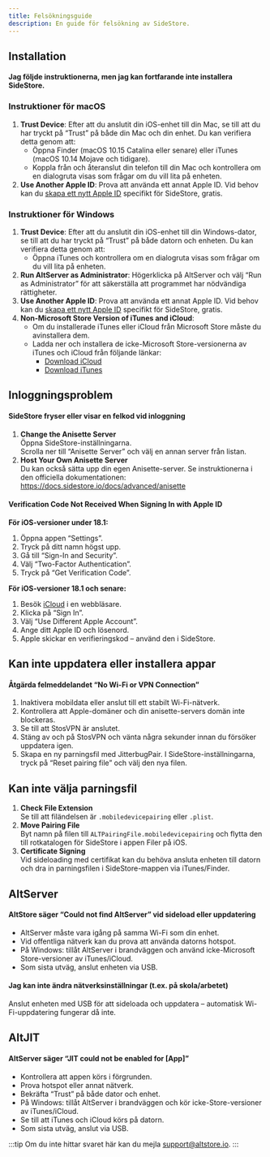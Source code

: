 ```yaml
---
title: Felsökningsguide
description: En guide för felsökning av SideStore.
---
```


## Installation

#### Jag följde instruktionerna, men jag kan fortfarande inte installera SideStore.

### Instruktioner för macOS
1. **Trust Device**: Efter att du anslutit din iOS-enhet till din Mac, se till att du har tryckt på “Trust” på både din Mac och din enhet. Du kan verifiera detta genom att:
   - Öppna Finder (macOS 10.15 Catalina eller senare) eller iTunes (macOS 10.14 Mojave och tidigare).
   - Koppla från och återanslut din telefon till din Mac och kontrollera om en dialogruta visas som frågar om du vill lita på enheten.
2. **Use Another Apple ID**: Prova att använda ett annat Apple ID. Vid behov kan du [skapa ett nytt Apple ID](https://appleid.apple.com/account#!\&page=create) specifikt för SideStore, gratis.

### Instruktioner för Windows
1. **Trust Device**: Efter att du anslutit din iOS-enhet till din Windows-dator, se till att du har tryckt på “Trust” på både datorn och enheten. Du kan verifiera detta genom att:
   - Öppna iTunes och kontrollera om en dialogruta visas som frågar om du vill lita på enheten.
2. **Run AltServer as Administrator**: Högerklicka på AltServer och välj “Run as Administrator” för att säkerställa att programmet har nödvändiga rättigheter.
3. **Use Another Apple ID**: Prova att använda ett annat Apple ID. Vid behov kan du [skapa ett nytt Apple ID](https://appleid.apple.com/account#!\&page=create) specifikt för SideStore, gratis.
4. **Non-Microsoft Store Version of iTunes and iCloud**:
   - Om du installerade iTunes eller iCloud från Microsoft Store måste du avinstallera dem.
   - Ladda ner och installera de icke-Microsoft Store-versionerna av iTunes och iCloud från följande länkar:
     - [Download iCloud](https://updates.cdn-apple.com/2020/windows/001-39935-20200911-1A70AA56-F448-11EA-8CC0-99D41950005E/iCloudSetup.exe)
     - [Download iTunes](https://www.apple.com/itunes/download/win64/)

## Inloggningsproblem

#### SideStore fryser eller visar en felkod vid inloggning

1. **Change the Anisette Server**  
   Öppna SideStore-inställningarna.  
   Scrolla ner till “Anisette Server” och välj en annan server från listan.  
2. **Host Your Own Anisette Server**  
   Du kan också sätta upp din egen Anisette-server. Se instruktionerna i den officiella dokumentationen: https://docs.sidestore.io/docs/advanced/anisette  

#### Verification Code Not Received When Signing In with Apple ID

**För iOS-versioner under 18.1:**

1. Öppna appen “Settings”.  
2. Tryck på ditt namn högst upp.  
3. Gå till “Sign-In and Security”.  
4. Välj “Two-Factor Authentication”.  
5. Tryck på “Get Verification Code”.

**För iOS-versioner 18.1 och senare:**

1. Besök [iCloud](https://www.icloud.com) i en webbläsare.  
2. Klicka på “Sign In”.  
3. Välj “Use Different Apple Account”.  
4. Ange ditt Apple ID och lösenord.  
5. Apple skickar en verifieringskod – använd den i SideStore.

## Kan inte uppdatera eller installera appar

#### Åtgärda felmeddelandet “No Wi-Fi or VPN Connection”

1. Inaktivera mobildata eller anslut till ett stabilt Wi-Fi-nätverk.  
2. Kontrollera att Apple-domäner och din anisette-servers domän inte blockeras.  
3. Se till att StosVPN är anslutet.  
4. Stäng av och på StosVPN och vänta några sekunder innan du försöker uppdatera igen.  
5. Skapa en ny parningsfil med JitterbugPair. I SideStore-inställningarna, tryck på “Reset pairing file” och välj den nya filen.

## Kan inte välja parningsfil

1. **Check File Extension**  
   Se till att filändelsen är `.mobiledevicepairing` eller `.plist`.  
2. **Move Pairing File**  
   Byt namn på filen till `ALTPairingFile.mobiledevicepairing` och flytta den till rotkatalogen för SideStore i appen Filer på iOS.  
3. **Certificate Signing**  
   Vid sideloading med certifikat kan du behöva ansluta enheten till datorn och dra in parningsfilen i SideStore-mappen via iTunes/Finder.

## AltServer

#### AltStore säger “Could not find AltServer” vid sideload eller uppdatering

- AltServer måste vara igång på samma Wi-Fi som din enhet.  
- Vid offentliga nätverk kan du prova att använda datorns hotspot.  
- På Windows: tillåt AltServer i brandväggen och använd icke-Microsoft Store-versioner av iTunes/iCloud.  
- Som sista utväg, anslut enheten via USB.

#### Jag kan inte ändra nätverksinställningar (t.ex. på skola/arbetet)

Anslut enheten med USB för att sideloada och uppdatera – automatisk Wi-Fi-uppdatering fungerar då inte.

## AltJIT

#### AltServer säger “JIT could not be enabled for [App]”

- Kontrollera att appen körs i förgrunden.  
- Prova hotspot eller annat nätverk.  
- Bekräfta “Trust” på både dator och enhet.  
- På Windows: tillåt AltServer i brandväggen och kör icke-Store-versioner av iTunes/iCloud.  
- Se till att iTunes och iCloud körs på datorn.  
- Som sista utväg, anslut via USB.

:::tip
Om du inte hittar svaret här kan du mejla [support@altstore.io](mailto:support@altstore.io).
:::